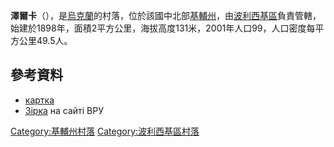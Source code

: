 {{coord|51|12|52|N|29|25|57|E|scale:30000|display=title}}

'''澤爾卡'''（{{lang-uk|Зірка}}），是[[烏克蘭|烏克蘭]]的村落，位於該國中北部[[基輔州|基輔州]]，由[[波利西基區|波利西基區]]負責管轄，始建於1898年，面積2平方公里，海拔高度131米，2001年人口99，人口密度每平方公里49.5人。

==參考資料==
* [http://w1.c1.rada.gov.ua/pls/z7502/A005?rf7571=14492 картка]
* [http://w1.c1.rada.gov.ua/pls/z7502/A005?rdat1=14.06.2011&rf7571=14492 Зірка] на сайті ВРУ

{{DEFAULTSORT:Червона Зірка}}
[[Category:基輔州村落|Category:基輔州村落]]
[[Category:波利西基區村落|Category:波利西基區村落]]


{{Kiev-geo-stub}}